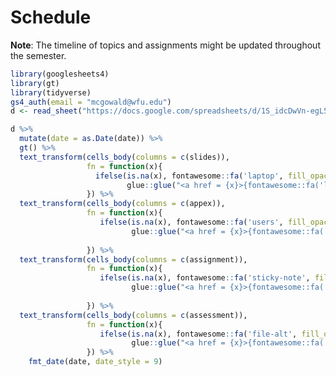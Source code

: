 # Schedule

**Note**: The timeline of topics and assignments might be updated throughout the semester. 

```r
library(googlesheets4)
library(gt)
library(tidyverse)
gs4_auth(email = "mcgowald@wfu.edu")
d <- read_sheet("https://docs.google.com/spreadsheets/d/1S_idcDwVn-egL5pjF4oU58eFAPZWXp1sWJxRLp2_t_I/edit?usp=sharing")
```

```r
d %>% 
  mutate(date = as.Date(date)) %>%
  gt() %>%
  text_transform(cells_body(columns = c(slides)),
                 fn = function(x){
                   ifelse(is.na(x), fontawesome::fa('laptop', fill_opacity = 0.1), 
                          glue::glue("<a href = {x}>{fontawesome::fa('laptop')}</a>"))
                 }) %>%
  text_transform(cells_body(columns = c(appex)),
                 fn = function(x){
                    ifelse(is.na(x), fontawesome::fa('users', fill_opacity = 0.1),
                           glue::glue("<a href = {x}>{fontawesome::fa('users')}</a>"))
                   
                 }) %>%
  text_transform(cells_body(columns = c(assignment)),
                 fn = function(x){
                    ifelse(is.na(x), fontawesome::fa('sticky-note', fill_opacity = 0.1), 
                           glue::glue("<a href = {x}>{fontawesome::fa('sticky-note')}</a>"))
                   
                 }) %>%
  text_transform(cells_body(columns = c(assessment)),
                 fn = function(x){
                    ifelse(is.na(x), fontawesome::fa('file-alt', fill_opacity = 0.1), 
                           glue::glue("<a href = {x}>{fontawesome::fa('file-alt')}</a>"))
                 }) %>%
    fmt_date(date, date_style = 9)


```

